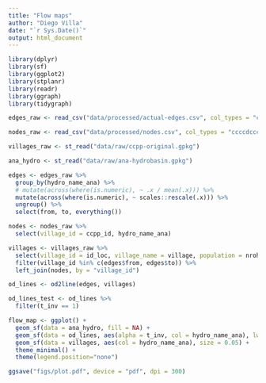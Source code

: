 ```yaml
---
title: "Flow maps"
author: "Diego Villa"
date: "`r Sys.Date()`"
output: html_document
---
```


```r
library(dplyr)
library(sf)
library(ggplot2)
library(stplanr)
library(readr)
library(ggraph)
library(tidygraph)
```


```r
edges_raw <- read_csv("data/processed/actual-edges.csv", col_types = "cccd")
```

```r
nodes_raw <- read_csv("data/processed/nodes.csv", col_types = "ccccdccccd")
```


```r
villages_raw <- st_read("data/raw/ccpp-original.gpkg")
```

```r
ana_hydro <- st_read("data/raw/ana-hydrobasin.gpkg")
```

```r
edges <- edges_raw %>% 
  group_by(hydro_name_ana) %>% 
  # mutate(across(where(is.numeric), ~ .x / mean(.x))) %>% 
  mutate(across(where(is.numeric), ~ scales::rescale(.x))) %>% 
  ungroup() %>% 
  select(from, to, everything())
```

```r
nodes <- nodes_raw %>% 
  select(village_id = ccpp_id, hydro_name_ana)
```

```r
villages <- villages_raw %>%
  select(village_id = id_loc, village_name = village, population = nrohab) %>% 
  filter(village_id %in% c(edges$from, edges$to)) %>% 
  left_join(nodes, by = "village_id")
```

```r
od_lines <- od2line(edges, villages)
```

```r
od_lines_test <- od_lines %>% 
  filter(t_inv == 1)
```


```r
flow_map <- ggplot() +
  geom_sf(data = ana_hydro, fill = NA) +
  geom_sf(data = od_lines, aes(alpha = t_inv, col = hydro_name_ana), lwd = 0.05) +
  geom_sf(data = villages, aes(col = hydro_name_ana), size = 0.05) +
  theme_minimal() +
  theme(legend.position="none")
```

```r
ggsave("figs/plot.pdf", device = "pdf", dpi = 300)
```


